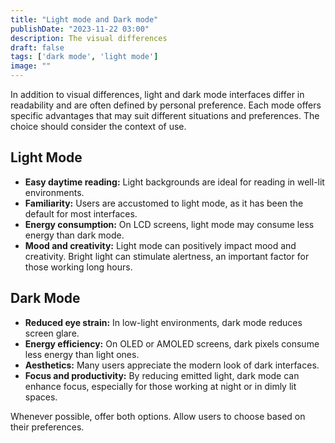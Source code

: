 ```yaml
---
title: "Light mode and Dark mode"
publishDate: "2023-11-22 03:00"
description: The visual differences
draft: false
tags: ['dark mode', 'light mode']
image: ""
---
```


<figure>
    <ImageZoom client:load src="/uploads/images/notes/dark-light.webp" alt="Dark and Light mode" />
</figure>

In addition to visual differences, light and dark mode interfaces differ in readability and are often defined by personal preference. Each mode offers specific advantages that may suit different situations and preferences. The choice should consider the context of use.

## Light Mode

- **Easy daytime reading:** Light backgrounds are ideal for reading in well-lit environments.  
- **Familiarity:** Users are accustomed to light mode, as it has been the default for most interfaces.  
- **Energy consumption:** On LCD screens, light mode may consume less energy than dark mode.  
- **Mood and creativity:** Light mode can positively impact mood and creativity. Bright light can stimulate alertness, an important factor for those working long hours.  

## Dark Mode

- **Reduced eye strain:** In low-light environments, dark mode reduces screen glare.  
- **Energy efficiency:** On OLED or AMOLED screens, dark pixels consume less energy than light ones.  
- **Aesthetics:** Many users appreciate the modern look of dark interfaces.  
- **Focus and productivity:** By reducing emitted light, dark mode can enhance focus, especially for those working at night or in dimly lit spaces.  

Whenever possible, offer both options. Allow users to choose based on their preferences.